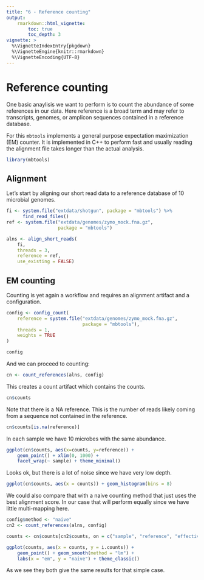 ```yaml
---
title: "6 - Reference counting"
output:
    rmarkdown::html_vignette:
        toc: true
        toc_depth: 3
vignette: >
  %\VignetteIndexEntry{pkgdown}
  %\VignetteEngine{knitr::rmarkdown}
  %\VignetteEncoding{UTF-8}
---
```


# Reference counting

One basic anaylisis we want to perform is to count the abundance of some references
in our data. Here reference is a broad term and may refer to transcripts, genomes,
or amplicon sequences contained in a reference database.

For this `mbtools` implements a general purpose expectation maximization (EM) counter.
It is implemented in C++ to perform fast and usually reading the alignment file takes
longer than the actual analysis.

```r
library(mbtools)
```

## Alignment

Let's start by aligning our short read data to a reference database of 10 microbial
genomes.

```r
fi <- system.file("extdata/shotgun", package = "mbtools") %>%
      find_read_files()
ref <- system.file("extdata/genomes/zymo_mock.fna.gz",
                   package = "mbtools")

alns <- align_short_reads(
    fi,
    threads = 3,
    reference = ref,
    use_existing = FALSE)
```

## EM counting

Counting is yet again a workflow and requires an alignment artifact and a configuration.

```r
config <- config_count(
    reference = system.file("extdata/genomes/zymo_mock.fna.gz",
                            package = "mbtools"),
    threads = 1,
    weights = TRUE
)

config
```

And we can proceed to counting:

```r
cn <- count_references(alns, config)
```

This creates a count artifact which contains the counts.

```r
cn$counts
```

Note that there is a NA reference. This is the number of reads likely coming
from a sequence not contained in the reference.

```r
cn$counts[is.na(reference)]
```

In each sample we have 10 microbes with the same abundance.

```r
ggplot(cn$counts, aes(x=counts, y=reference)) +
    geom_point() + xlim(0, 1000) +
    facet_wrap(~ sample) + theme_minimal()
```

Looks ok, but there is a lot of noise since we have very low depth.

```r
ggplot(cn$counts, aes(x = counts)) + geom_histogram(bins = 8)
```

We could also compare that with a naive counting method that just uses the best
alignment score. In our case that will perform equally since we have little
multi-mapping here.

```r
config$method <- "naive"
cn2 <- count_references(alns, config)

counts <- cn$counts[cn2$counts, on = c("sample", "reference", "effective_length")]

ggplot(counts, aes(x = counts, y = i.counts)) +
    geom_point() + geom_smooth(method = "lm") +
    labs(x = "em", y = "naive") + theme_classic()
```

As we see they both give the same results for that simple case.
